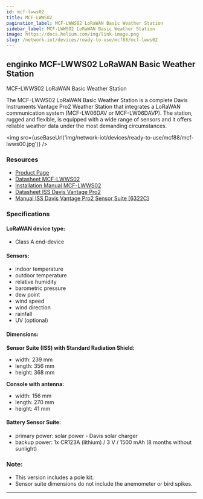 ```yaml
---
id: mcf-lwws02
title: MCF-LWWS02
pagination_label: MCF-LWWS02 LoRaWAN Basic Weather Station
sidebar_label: MCF-LWWS02 LoRaWAN Basic Weather Station
image: https://docs.helium.com/img/link-image.png
slug: /network-iot/devices/ready-to-use/mcf88/mcf-lwws02
---
```



<LegacyContentBanner />

## enginko MCF-LWWS02 LoRaWAN Basic Weather Station

MCF-LWWS02 LoRaWAN Basic Weather Station

The MCF-LWWS02 LoRaWAN Basic Weather Station is a complete Davis Instruments Vantage Pro2 Weather
Station that integrates a LoRaWAN communication system (MCF-LW06DAV or MCF-LW06DAVP). The station,
rugged and flexible, is equipped with a wide range of sensors and it offers reliable weather data
under the most demanding circumstances.

<img src={useBaseUrl('img/network-iot/devices/ready-to-use/mcf88/mcf-lwws00.jpg')} />

### Resources

- [Product Page](https://enginko.com/en/solutions/weather-station-lorawan-mcf-lwws00/)
- [Datasheet MCF-LWWS02](https://enginko.com/wp-content/uploads/2020/09/enginko%C2%AE_datasheet_MCF-LWWS00-01-02-03_EN013W01.pdf)
- [Installation Manual MCF-LWWS02](https://www.enginko.com/support/doku.php?id=manual_mcf-lwws0x)
- [Datasheet ISS Davis Vantage Pro2](https://cdn.shopify.com/s/files/1/0515/5992/3873/files/6152_62_53_63_ss.pdf?v=1623783718)
- [Manual ISS Davis Vantage Pro2 Sensor Suite [6322C]](https://cdn.shopify.com/s/files/1/0515/5992/3873/files/07395-333_IM-6322C-6334.pdf)

### Specifications

#### LoRaWAN device type:

- Class A end-device

#### Sensors:

- indoor temperature
- outdoor temperature
- relative humidity
- barometric pressure
- dew point
- wind speed
- wind direction
- rainfall
- UV (optional)

#### Dimensions:

**Sensor Suite (ISS) with Standard Radiation Shield:**

- width: 239 mm
- length: 356 mm
- height: 368 mm

**Console with antenna:**

- width: 156 mm
- length: 270 mm
- height: 41 mm

#### Battery Sensor Suite:

- primary power: solar power - Davis solar charger
- backup power: 1x CR123A (lithium) / 3 V / 1500 mAh (8 months without sunlight)

### Note:

- This version includes a pole kit.
- Sensor suite dimensions do not include the anemometer or bird spikes.

---
